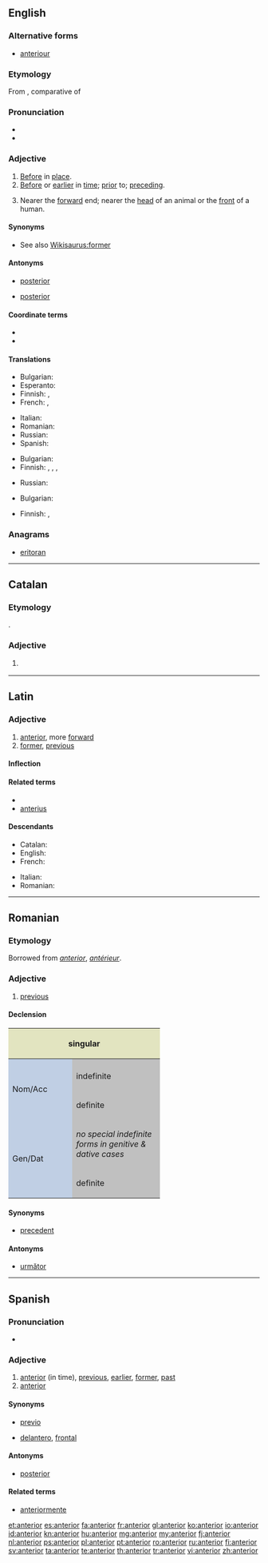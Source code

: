 ==English==

===Alternative forms===
* [[anteriour]] {{qualifier|obsolete}}

===Etymology===
From {{etyl|la}} {{term|anterior|lang=la}}, comparative of {{term|ante||forward, before|lang=la}}

===Pronunciation===
* {{audio|en-us-anterior.ogg|Audio (US)}}
* {{rhymes|ɪəriə(r)}}

===Adjective===
{{en-adj|-}}

# [[before|Before]] in [[place]].
# [[before|Before]] or [[earlier]] in [[time]]; [[prior]] to; [[preceding]].
# {{anatomy}} Nearer the [[forward]] end; nearer the [[head]] of an animal or the [[front]] of a human.

====Synonyms====
* See also [[Wikisaurus:former]]

====Antonyms====
* {{sense|before in place}} [[posterior]]
* {{sense|anatomy}} [[posterior]]

====Coordinate terms====
* {{list|en|human anatomy direction adjectives}}
* {{list|en|dentistry location adjectives}}

====Translations====
{{trans-top|before in place}}
* Bulgarian: {{t+|bg|преден}}
* Esperanto: {{t-|eo|antaŭa}}
* Finnish: {{t+|fi|edellinen}}, {{t-|fi|lähempi}}
* French: {{t+|fr|antérieur}}, {{t+|fr|précédent}}
{{trans-mid}}
* Italian: {{t+|it|anteriore}}
* Romanian: {{t+|ro|anterior}}
* Russian: {{t|ru|передний|tr=perédnij|sc=Cyrl}}
* Spanish: {{t+|es|anterior}}
{{trans-bottom}}

{{trans-top|before or earlier in time}}
* Bulgarian: {{t+|bg|предшестващ}}
* Finnish: {{t+|fi|edeltävä}}, {{t+|fi|aiempi}}, {{t+|fi|aikaisempi}}, {{t+|fi|edellinen}}
{{trans-mid}}
* Russian: {{t|ru|предшествующий|tr=predšéstvujuščij|sc=Cyrl}}
{{trans-bottom}}

{{trans-top|anatomy: nearer the forward end}}
* Bulgarian: {{t+|bg|преден}}
{{trans-mid}}
* Finnish: {{t-|fi|etummainen}}, {{t-|fi|etu-}}
{{trans-bottom}}

===Anagrams===
* [[eritoran#English|eritoran]]

----

==Catalan==

===Etymology===
{{etyl|la|ca}} {{term|anterior|lang=la}}.

===Adjective===
{{ca-adj|type=mf}}

# {{l|en|anterior}} {{gloss|before; preceeding}}

----

==Latin==

===Adjective===
{{head|la|adjective|comparative of|ante|cat=adjective comparative forms}}

# [[#English|anterior]], more [[forward]]
# [[former]], [[previous]]

====Inflection====
{{la-decl-comparative|anter}}

====Related terms====
* {{l|la|ante}}
* [[anterius]]

====Descendants====
{{top2}}
* Catalan: {{l|ca|anterior}}
* English: {{l|en|anterior}}
* French: {{l|fr|antérieur}}
{{mid2}}
* Italian: {{l|it|anteriore}}
* Romanian: {{l|ro|anterior}}
{{bottom}}

----

==Romanian==

===Etymology===
Borrowed from {{etyl|la|ro}} ''[[#Latin|anterior]]'', {{etyl|fr|ro}} ''[[antérieur]]''.

===Adjective===
{{ro-adj|4}}

# [[previous]]

====Declension====
<center>
{| style="background:#F0F0F0"

|-
! colspan="4" style="background:#e2e4c0" | singular
! colspan="2" style="background:#e2e4c0" | plural

|-
! rowspan="3" style="height:5em;width:7em;background:#c0cfe4" | Nom/Acc
| style="background:#C0C0C0" |
! style="width:12em;background:#C0C0C0" | masculine & neuter
! style="width:12em;background:#C0C0C0" | feminine
! style="width:12em;background:#C0C0C0" | masculine
! style="width:12em;background:#C0C0C0" | feminine & neuter

|-
! style="width:10em;background:#C0C0C0" |indefinite
| anterior
| anterioară
| anteriori
| anterioare

|-
! style="width:10em;background:#C0C0C0" |definite

| anteriorul
| anterioara
| anteriorii
| anterioarele

|-
! rowspan="2" style="height:5em;width:7em;background:#c0cfe4" | Gen/Dat
! colspan="5" style="width:10em;background:#C0C0C0" | ''no special indefinite forms in genitive & dative cases''

|-
! style="width:10em;background:#C0C0C0" |definite

| anteriorului
| anterioarei
| anteriorilor
| anterioarelor

|}
</center>

====Synonyms====
* [[precedent]]

====Antonyms====
* [[următor]]

----

==Spanish==

===Pronunciation===
* {{IPA|/an.te.ˈɾjoɾ/|lang=es}}

===Adjective===
{{es-adj|pl=anteriores}}

# [[#English|anterior]] (in time), [[previous]], [[earlier]], [[former]], [[past]]
# [[#English|anterior]] {{gloss|in space}}

====Synonyms====
* {{sense|anterior in time}} [[previo]]
* {{sense|anterior in space}} [[delantero]], [[frontal]]

====Antonyms====
* [[posterior]]

====Related terms====
* [[anteriormente]]

[[et:anterior]]
[[es:anterior]]
[[fa:anterior]]
[[fr:anterior]]
[[gl:anterior]]
[[ko:anterior]]
[[io:anterior]]
[[id:anterior]]
[[kn:anterior]]
[[hu:anterior]]
[[mg:anterior]]
[[my:anterior]]
[[fj:anterior]]
[[nl:anterior]]
[[ps:anterior]]
[[pl:anterior]]
[[pt:anterior]]
[[ro:anterior]]
[[ru:anterior]]
[[fi:anterior]]
[[sv:anterior]]
[[ta:anterior]]
[[te:anterior]]
[[th:anterior]]
[[tr:anterior]]
[[vi:anterior]]
[[zh:anterior]]